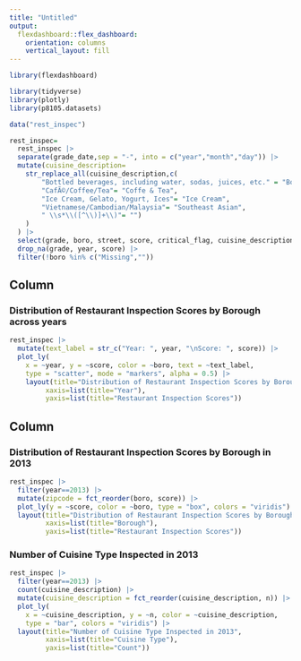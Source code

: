 ```yaml
---
title: "Untitled"
output: 
  flexdashboard::flex_dashboard:
    orientation: columns
    vertical_layout: fill
---
```


```r
library(flexdashboard)

library(tidyverse)
library(plotly)
library(p8105.datasets)

data("rest_inspec")

rest_inspec=
  rest_inspec |> 
  separate(grade_date,sep = "-", into = c("year","month","day")) |> 
  mutate(cuisine_description=
    str_replace_all(cuisine_description,c(
      	"Bottled beverages, including water, sodas, juices, etc." = "Bottled beverages",
      	"CafÃ©/Coffee/Tea"= "Coffe & Tea",
      	"Ice Cream, Gelato, Yogurt, Ices"= "Ice Cream",
      	"Vietnamese/Cambodian/Malaysia"= "Southeast Asian",
      	" \\s*\\([^\\)]+\\)"= "")
    )
  ) |> 
  select(grade, boro, street, score, critical_flag, cuisine_description, year, month ) |> 
  drop_na(grade, year, score) |> 
  filter(!boro %in% c("Missing",""))
```

Column {data-width=650}
-----------------------------------------------------------------------

### Distribution of Restaurant Inspection Scores by Borough across years

```r
rest_inspec |> 
  mutate(text_label = str_c("Year: ", year, "\nScore: ", score)) |> 
  plot_ly(
    x = ~year, y = ~score, color = ~boro, text = ~text_label, 
    type = "scatter", mode = "markers", alpha = 0.5) |> 
    layout(title="Distribution of Restaurant Inspection Scores by Borough across years",
         xaxis=list(title="Year"),
         yaxis=list(title="Restaurant Inspection Scores"))
```

Column {data-width=350}
-----------------------------------------------------------------------

### Distribution of Restaurant Inspection Scores by Borough in 2013

```r
rest_inspec |> 
  filter(year==2013) |> 
  mutate(zipcode = fct_reorder(boro, score)) |> 
  plot_ly(y = ~score, color = ~boro, type = "box", colors = "viridis") |> 
  layout(title="Distribution of Restaurant Inspection Scores by Borough in 2013",
         xaxis=list(title="Borough"),
         yaxis=list(title="Restaurant Inspection Scores"))
```

### Number of Cuisine Type Inspected in 2013

```r
rest_inspec |> 
  filter(year==2013) |> 
  count(cuisine_description) |> 
  mutate(cuisine_description = fct_reorder(cuisine_description, n)) |> 
  plot_ly(
    x = ~cuisine_description, y = ~n, color = ~cuisine_description,
    type = "bar", colors = "viridis") |> 
  layout(title="Number of Cuisine Type Inspected in 2013",
         xaxis=list(title="Cuisine Type"),
         yaxis=list(title="Count"))
```

